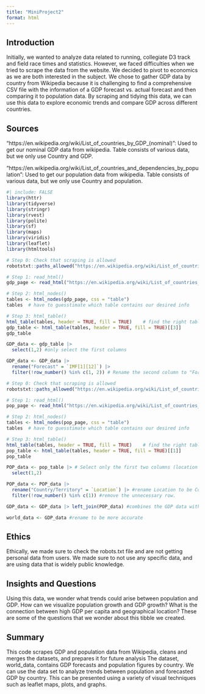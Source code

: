 ```yaml
---
title: "MiniProject2"
format: html
---
```


## Introduction
Initially, we wanted to analyze data related to running, collegiate D3 track and field race times and statistics. However, we faced difficulties when we tried to scrape the data from the website. We decided to pivot to economics as we are both interested in the subject. We chose to gather GDP data by country from Wikipedia because it is challenging to find a comprehensive CSV file with the information of a GDP forecast vs. actual forecast and then comparing it to population data. By scraping and tidying this data, we can use this data to explore economic trends and compare GDP across different countries.

## Sources

"https://en.wikipedia.org/wiki/List_of_countries_by_GDP_(nominal)": Used to get our nominal GDP data from wikipedia. Table consists of various data, but we only use Country and GDP.

"https://en.wikipedia.org/wiki/List_of_countries_and_dependencies_by_population": Used to get our population data from wikipedia. Table consists of various data, but we only use Country and population.

```r
#| include: FALSE
library(httr)
library(tidyverse)
library(stringr)
library(rvest)
library(polite)
library(sf)
library(maps)
library(viridis)
library(leaflet)
library(htmltools)

```


```r
# Step 0: Check that scraping is allowed
robotstxt::paths_allowed("https://en.wikipedia.org/wiki/List_of_countries_by_GDP_(nominal)")

# Step 1: read_html()
gdp_page <- read_html("https://en.wikipedia.org/wiki/List_of_countries_by_GDP_(nominal)")

# Step 2: html_nodes()
tables <- html_nodes(gdp_page, css = "table") 
tables  # have to guesstimate which table contains our desired info

# Step 3: html_table()
html_table(tables, header = TRUE, fill = TRUE)    # find the right table
gdp_table <- html_table(tables, header = TRUE, fill = TRUE)[[3]]  
gdp_table
```

```r
GDP_data <- gdp_table |>
  select(1,2) #only select the first columns
```

```r
GDP_data <- GDP_data |>
  rename("Forecast" = `IMF[1][12]`) |> 
  filter(!row_number() %in% c(1, 2)) # Rename the second column to "Forecast" and remove unnecessary rows

```


```r
# Step 0: Check that scraping is allowed
robotstxt::paths_allowed("https://en.wikipedia.org/wiki/List_of_countries_and_dependencies_by_population")

# Step 1: read_html()
pop_page <- read_html("https://en.wikipedia.org/wiki/List_of_countries_and_dependencies_by_population")

# Step 2: html_nodes()
tables <- html_nodes(pop_page, css = "table") 
tables  # have to guesstimate which table contains our desired info

# Step 3: html_table()
html_table(tables, header = TRUE, fill = TRUE)    # find the right table
pop_table <- html_table(tables, header = TRUE, fill = TRUE)[[1]]  
pop_table
```

```r
POP_data <- pop_table |> # Select only the first two columns (location and population) from the GDP table
  select(1,2)
```

```r
POP_data <- POP_data |> 
  rename("Country/Territory" = `Location`) |> #rename Location to be Country/Territory to be more accurate
  filter(!row_number() %in% c(1)) #remove the unnecessary row.
```

```r
GDP_data <- GDP_data |> left_join(POP_data) #combines the GDP data with the population data using join
```

```r
world_data <- GDP_data #rename to be more accurate
```

## Ethics
Ethically, we made sure to check the robots.txt file and are not getting personal data from users. We made sure to not use any specific data, and are using data that is widely public knowledge.

## Insights and Questions

Using this data, we wonder what trends could arise between population and GDP. How can we visualize population growth and GDP growth? What is the connection between high GDP per capita and geographical location? These are some of the questions that we wonder about this tibble we created.

## Summary
This code scrapes GDP and population data from Wikipedia, cleans and merges the datasets, and prepares it for future analysis The dataset, world_data, contains GDP forecasts and population figures by country. We can use the data set to analyze trends between population and forecasted GDP by country. This can be presented using a variety of visual techniques such as leaflet maps, plots, and graphs. 